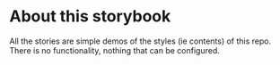 
<Meta title="Readme" />

<div className="sb-container">
  <h1>About this storybook</h1>
  <p>
    All the stories are simple demos of the styles (ie contents) of this repo.
    There is no functionality, nothing that can be configured.
  </p>
</div>
